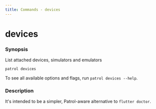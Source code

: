 ```yaml
---
title: Commands - devices
---
```


# devices

### Synopsis

List attached devices, simulators and emulators

```
patrol devices
```

To see all available options and flags, run `patrol devices --help`.

### Description

It's intended to be a simpler, Patrol-aware alternative to `flutter doctor`.
